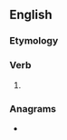 ==English==

===Etymology===
{{suffix|en|nurse|eth}}

===Verb===
{{head|en|verb form}}

# {{en-archaic third-person singular of|nurse}}

===Anagrams===
* {{anagrams|en|hunters|shunter}}